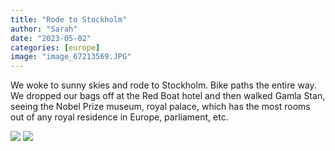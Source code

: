```yaml
---
title: "Rode to Stockholm"
author: "Sarah"
date: "2023-05-02"
categories: [europe]
image: "image_67213569.JPG"
---
```


We woke to sunny skies and rode to Stockholm. Bike paths the entire way. We dropped our bags off at the Red Boat hotel and then walked Gamla Stan, seeing the Nobel Prize museum, royal palace, which has the most rooms out of any royal residence in Europe, parliament, etc. 

![](image_67213569.JPG)
![](image_67214849.JPG)
